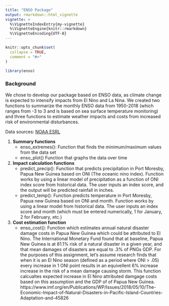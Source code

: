 ```yaml
---
title: "ENSO Package"
output: rmarkdown::html_vignette
vignette: >
  %\VignetteIndexEntry{my-vignette}
  %\VignetteEngine{knitr::rmarkdown}
  %\VignetteEncoding{UTF-8}
---
```


```r
knitr::opts_chunk$set(
  collapse = TRUE,
  comment = "#>"
)
```

```r
library(enso)
```

### Background
We chose to develop our package based on ENSO data, as climate change is expected to intensify impacts from El Nino and La Nina. We created two functions to summarize the monthly ENSO data from 1950-2018 (which ranges from -3 to 3 and is based on sea surface temperature monitoring) and three functions to estimate weather impacts and costs from increased risk of environmental disturbances. 

Data sources: [NOAA ESRL](https://www.esrl.noaa.gov/psd/data/correlation/oni.data)


1) **Summary functions**
    - enso_extremes(): Function that finds the minimum/maximum values from the data set
    - enso_plot() Function that graphs the data over time

2) **Impact calculation functions**
    - predict_precip(): Function that predicts precipitation in Port Moresby, Papua New Guinea based on ONI (The oceanic nino index). Function works by using a linear model of precipitation as a function of ONI index score from historical data.  The user inputs an index score, and the output will be predicted rainfall in inches. 
    - predict_temp(): Function predicts temperature in Port Moresby, Papua new Guinea based on ONI and month. Function works by using a linear model from historical data. The user inputs an index score and month (which must be entered numerically, 1 for January, 2 for February, etc.)

3) **Cost estimation function**
    - enso_cost(): Function which estimates annual natural disaster damage costs in Papua New Guinea which could be attributed to El Nino. The International Monetary Fund found that at baseline, Papua New Guinea is at 81.1% risk of a natural disaster in a given year, and that mean damages of disasters are equal to .3% of PNGs GDP. For the purposes of this assignment, let's assume research finds that when it is an El Nino season (defined as a period where ONI > .05) every increase in 1 ONI point results in an equivellent 6% increase increase in the risk of a mean damage causing storm. This function calcualtes expected increase in El Nino attributed damgage costs based on this assumption and the GDP of of Papua New Guinea. https://www.imf.org/en/Publications/WP/Issues/2018/05/10/The-Economic-Impact-of-Natural-Disasters-in-Pacific-Island-Countries-Adaptation-and-45826


